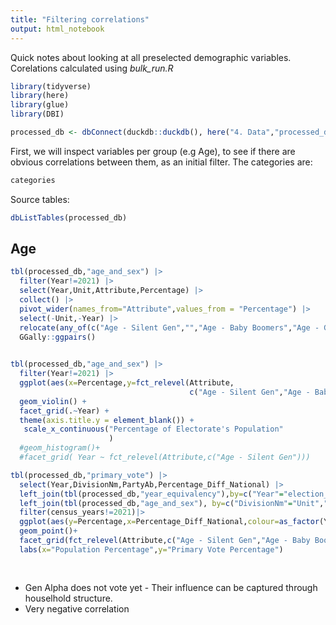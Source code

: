 ```yaml
---
title: "Filtering correlations"
output: html_notebook
---
```


Quick notes about looking at all preselected demographic variables.
Corelations calculated using *bulk_run.R*

```r
library(tidyverse)
library(here)
library(glue)
library(DBI)
```

```r
processed_db <- dbConnect(duckdb::duckdb(), here("4. Data","processed_data.duckdb"),read_only=FALSE)

```


First, we will inspect variables per group (e.g Age), to see if there are obvious correlations between them, as an initial filter. The categories are:

```r

categories
```

Source tables:

```r
dbListTables(processed_db)
```


## Age

```r
tbl(processed_db,"age_and_sex") |>
  filter(Year!=2021) |>
  select(Year,Unit,Attribute,Percentage) |>
  collect() |>
  pivot_wider(names_from="Attribute",values_from = "Percentage") |>
  select(-Unit,-Year) |>
  relocate(any_of(c("Age - Silent Gen","","Age - Baby Boomers","Age - Gen X","Age - Gen Y","Age - Gen Z","Age - Gen Alpha"))) |>
  GGally::ggpairs()
  
```


```r

tbl(processed_db,"age_and_sex") |>
  filter(Year!=2021) |>
  ggplot(aes(x=Percentage,y=fct_relevel(Attribute,
                                        c("Age - Silent Gen","Age - Baby Boomers","Age - Gen X","Age - Gen Y","Age - Gen Z","Age - Gen Alpha")))) +
  geom_violin() +
  facet_grid(.~Year) +
  theme(axis.title.y = element_blank()) +
   scale_x_continuous("Percentage of Electorate's Population"
                      )
  #geom_histogram()+
  #facet_grid( Year ~ fct_relevel(Attribute,c("Age - Silent Gen")))

```

```r
tbl(processed_db,"primary_vote") |>
  select(Year,DivisionNm,PartyAb,Percentage_Diff_National) |>
  left_join(tbl(processed_db,"year_equivalency"),by=c("Year"="election_years")) |>
  left_join(tbl(processed_db,"age_and_sex"), by=c("DivisionNm"="Unit","census_years"="Year")) |>
  filter(census_years!=2021)|>
  ggplot(aes(y=Percentage,x=Percentage_Diff_National,colour=as_factor(Year)))+
  geom_point()+
  facet_grid(fct_relevel(Attribute,c("Age - Silent Gen","Age - Baby Boomers","Age - Gen X","Age - Gen Y","Age - Gen Z","Age - Gen Alpha"))~PartyAb)+
  labs(x="Population Percentage",y="Primary Vote Percentage")
  
  


```



- Gen Alpha does not vote yet - Their influence can be captured through houselhold structure.
- Very negative correlation